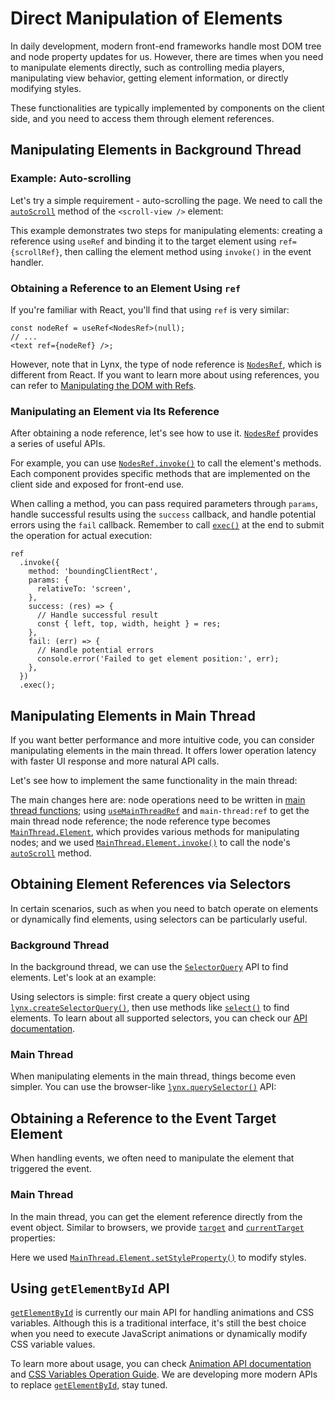 
# Direct Manipulation of Elements

In daily development, modern front-end frameworks handle most DOM tree and node property updates for us. However, there are times when you need to manipulate elements directly, such as controlling media players, manipulating view behavior, getting element information, or directly modifying styles.

These functionalities are typically implemented by components on the client side, and you need to access them through element references.

## Manipulating Elements in Background Thread

### Example: Auto-scrolling

Let's try a simple requirement - auto-scrolling the page. We need to call the [`autoScroll`] method of the `<scroll-view />` element:

<Go
  example="element-manipulation"
  img="/assets/doc/element-manipulation/ref.gif"
  defaultEntryFile="dist/ref-background.lynx.bundle"
  defaultFile="src/ref-background/App.tsx"
  entry="src/ref-background"
  highlight="{7,10-18,28}"
/>

This example demonstrates two steps for manipulating elements: creating a reference using `useRef` and binding it to the target element using `ref={scrollRef}`, then calling the element method using `invoke()` in the event handler.

### Obtaining a Reference to an Element Using `ref`

If you're familiar with React, you'll find that using `ref` is very similar:

```tsx
const nodeRef = useRef<NodesRef>(null);
// ...
<text ref={nodeRef} />;
```

However, note that in Lynx, the type of node reference is [`NodesRef`], which is different from React. If you want to learn more about using references, you can refer to [Manipulating the DOM with Refs](https://react.dev/learn/manipulating-the-dom-with-refs).

### Manipulating an Element via Its Reference

After obtaining a node reference, let's see how to use it. [`NodesRef`] provides a series of useful APIs.

For example, you can use [`NodesRef.invoke()`](api/lynx-api/nodes-ref/nodes-ref-invoke) to call the element's methods. Each component provides specific methods that are implemented on the client side and exposed for front-end use.

When calling a method, you can pass required parameters through `params`, handle successful results using the `success` callback, and handle potential errors using the `fail` callback. Remember to call [`exec()`](api/lynx-api/selector-query/selector-query-exec) at the end to submit the operation for actual execution:

```tsx
ref
  .invoke({
    method: 'boundingClientRect',
    params: {
      relativeTo: 'screen',
    },
    success: (res) => {
      // Handle successful result
      const { left, top, width, height } = res;
    },
    fail: (err) => {
      // Handle potential errors
      console.error('Failed to get element position:', err);
    },
  })
  .exec();
```

## Manipulating Elements in Main Thread

If you want better performance and more intuitive code, you can consider manipulating elements in the main thread. It offers lower operation latency with faster UI response and more natural API calls.

Let's see how to implement the same functionality in the main thread:

<Go
  example="element-manipulation"
  img="/assets/doc/element-manipulation/ref.gif"
  defaultEntryFile="dist/ref-main-thread.lynx.bundle"
  defaultFile="src/ref-main-thread/App.tsx"
  entry="src/ref-main-thread"
  highlight="{7,10-14,19,25}"
/>

The main changes here are: node operations need to be written in [main thread functions](api/react/Document.directives.html#main-thread); using [`useMainThreadRef`] and `main-thread:ref` to get the main thread node reference; the node reference type becomes [`MainThread.Element`], which provides various methods for manipulating nodes; and we used [`MainThread.Element.invoke()`] to call the node's [`autoScroll`] method.

## Obtaining Element References via Selectors

In certain scenarios, such as when you need to batch operate on elements or dynamically find elements, using selectors can be particularly useful.

### Background Thread

In the background thread, we can use the [`SelectorQuery`] API to find elements. Let's look at an example:

<Go
  example="element-manipulation"
  img="/assets/doc/element-manipulation/ref.gif"
  defaultEntryFile="dist/selector-query-background.lynx.bundle"
  defaultFile="src/selector-query-background/App.tsx"
  entry="src/selector-query-background"
  highlight="{5-6}"
/>

Using selectors is simple: first create a query object using [`lynx.createSelectorQuery()`], then use methods like [`select()`] to find elements. To learn about all supported selectors, you can check our [API documentation](api/lynx-api/selector-query).

### Main Thread

When manipulating elements in the main thread, things become even simpler. You can use the browser-like [`lynx.querySelector()`] API:

<Go
  example="element-manipulation"
  img="/assets/doc/element-manipulation/ref.gif"
  defaultEntryFile="dist/selector-query-main-thread.lynx.bundle"
  defaultFile="src/selector-query-main-thread/App.tsx"
  entry="src/selector-query-main-thread"
  highlight="{6-9}"
/>

## Obtaining a Reference to the Event Target Element

When handling events, we often need to manipulate the element that triggered the event.

### Main Thread

In the main thread, you can get the element reference directly from the event object. Similar to browsers, we provide [`target`] and [`currentTarget`] properties:

<Go
  example="element-manipulation"
  img="/assets/doc/element-manipulation/color.gif"
  defaultEntryFile="dist/event-main-thread.lynx.bundle"
  defaultFile="src/event-main-thread/App.tsx"
  entry="src/event-main-thread"
  highlight="{6-9}"
/>

Here we used [`MainThread.Element.setStyleProperty()`] to modify styles.

## Using `getElementById` API

[`getElementById`] is currently our main API for handling animations and CSS variables. Although this is a traditional interface, it's still the best choice when you need to execute JavaScript animations or dynamically modify CSS variable values.

To learn more about usage, you can check [Animation API documentation](api/lynx-api/lynx/lynx-animate-api) and [CSS Variables Operation Guide](api/css/properties/css-variable.mdx). We are developing more modern APIs to replace [`getElementById`], stay tuned.

[`autoScroll`]: api/elements/built-in/scroll-view.html#autoscroll
[`currentTarget`]: api/lynx-api/event/event.html#currentTarget
[`getElementById`]: api/lynx-api/lynx/lynx-get-element-by-id
[`lynx.createSelectorQuery()`]: api/lynx-api/lynx/lynx-create-selector-query
[`lynx.querySelector()`]: api/lynx-api/lynx/lynx-query-selector
[`MainThread.Element`]: api/lynx-api/main-thread/main-thread-element
[`MainThread.Element.invoke()`]: api/lynx-api/main-thread/main-thread-element.html#elementinvoke
[`MainThread.Element.setStyleProperty()`]: api/lynx-api/main-thread/main-thread-element.html#elementsetstyleproperty
[`NodesRef`]: api/lynx-api/nodes-ref
[`select()`]: api/lynx-api/selector-query/selector-query-select
[`SelectorQuery`]: api/lynx-api/selector-query
[`target`]: api/lynx-api/event/event.html#target
[`useMainThreadRef`]: api/react/Function.useMainThreadRef
